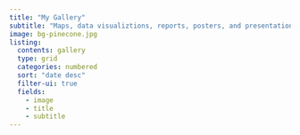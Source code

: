 ---
title: "My Gallery"
subtitle: "Maps, data visualiztions, reports, posters, and presentations."
image: bg-pinecone.jpg
listing: 
  contents: gallery
  type: grid
  categories: numbered
  sort: "date desc"
  filter-ui: true  
  fields: 
    - image
    - title
    - subtitle
---

